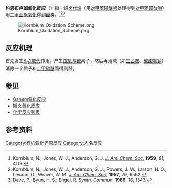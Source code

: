 '''科恩布卢姆氧化反应'''（{{lang-en|Kornblum oxidation}}）指一级[[卤代烷|卤代烷]]（用[[对甲苯磺酸银|对甲苯磺酸银]]处理得到[[对甲苯磺酸酯|对甲苯磺酸酯]]）用[[二甲亚砜|二甲亚砜]][[氧化|氧化]]得到[[醛|醛]]类。<ref>Kornblum, N.; Jones, W. J.; Anderson, G. J. ''[[J._Am._Chem._Soc.|J. Am. Chem. Soc.]]'' '''1959''', ''81'', 4113.</ref><ref>Kornblum, N.; Jones, W. J.; Anderson, G. J.; Powers, J. W.; Larson, H. O.; Levand, O.; Wraver, W. M. ''[[J._Am._Chem._Soc.|J. Am. Chem. Soc.]]'' '''1957''', ''79'', 6562. </ref><ref>Dave, P.; Byun, H. S.; Engel, R. ''Synth. Commun.'' '''1986''', ''16'', 1343.</ref>

[[Image:Kornblum_Oxidation_Scheme.png|center]]

==反应机理==
首先发生[[SN2|S<sub>N</sub>2]][[取代|取代]]作用，产生[[烷氧基|烷氧基]][[锍|锍]]离子，然后再用碱（如[[三乙胺|三乙胺]]、[[碳酸氢钠|碳酸氢钠]]）消除一个质子和[[二甲硫醚|二甲硫醚]]而得到醛。

==参见==
*[[Ganem氧化反应|Ganem氧化反应]]
*[[斯文氧化反应|斯文氧化反应]]
*[[化学反应列表|化学反应列表]]

==参考资料==
{{reflist}}

[[Category:有机氧化还原反应|Category:有机氧化还原反应]]
[[Category:人名反应|Category:人名反应]]